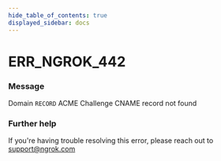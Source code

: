 ```yaml
---
hide_table_of_contents: true
displayed_sidebar: docs
---
```



# ERR_NGROK_442

### Message
Domain `RECORD` ACME Challenge CNAME record not found

<ErrorDetails error='err_ngrok_442' />


### Further help
If you're having trouble resolving this error, please reach out to [support@ngrok.com](mailto:support@ngrok.com?subject=Help%20with%20ERR_NGROK_442)


